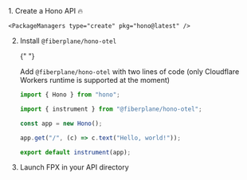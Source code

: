 
<Steps>
1. Create a Hono API 🔥

    <PackageManagers type="create" pkg="hono@latest" />

2. Install `@fiberplane/hono-otel`

   {" "}

   <PackageManagers pkg="@fiberplane/hono-otel" />

   Add `@fiberplane/hono-otel` with two lines of code (only Cloudflare Workers runtime is supported at the moment)

   ```ts ins={"Import the instrument function":2-3} ins={"Wrap your application with instrument":8-9}
   import { Hono } from "hono";

   import { instrument } from "@fiberplane/hono-otel";

   const app = new Hono();

   app.get("/", (c) => c.text("Hello, world!"));

   export default instrument(app);
   ```

3. Launch FPX in your API directory

   <PackageManagers type="exec" pkg="@fiberplane/studio" />

</Steps>
